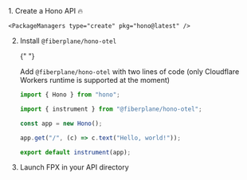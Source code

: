 
<Steps>
1. Create a Hono API 🔥

    <PackageManagers type="create" pkg="hono@latest" />

2. Install `@fiberplane/hono-otel`

   {" "}

   <PackageManagers pkg="@fiberplane/hono-otel" />

   Add `@fiberplane/hono-otel` with two lines of code (only Cloudflare Workers runtime is supported at the moment)

   ```ts ins={"Import the instrument function":2-3} ins={"Wrap your application with instrument":8-9}
   import { Hono } from "hono";

   import { instrument } from "@fiberplane/hono-otel";

   const app = new Hono();

   app.get("/", (c) => c.text("Hello, world!"));

   export default instrument(app);
   ```

3. Launch FPX in your API directory

   <PackageManagers type="exec" pkg="@fiberplane/studio" />

</Steps>
